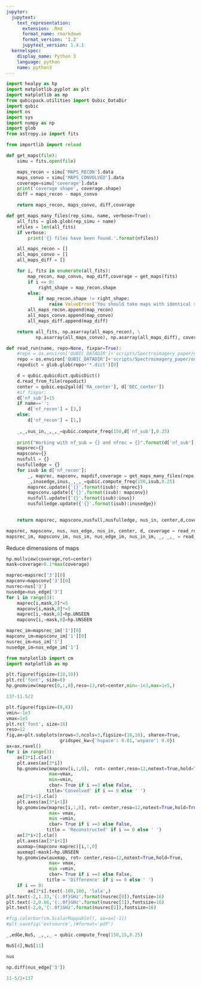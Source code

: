 ```yaml
---
jupyter:
  jupytext:
    text_representation:
      extension: .Rmd
      format_name: rmarkdown
      format_version: '1.2'
      jupytext_version: 1.4.1
  kernelspec:
    display_name: Python 3
    language: python
    name: python3
---
```


```python
import healpy as hp
import matplotlib.pyplot as plt
import matplotlib as mp
from qubicpack.utilities import Qubic_DataDir
import qubic
import os
import sys
import numpy as np
import glob
from astropy.io import fits

from importlib import reload
```

```python
def get_maps(file):
    simu = fits.open(file)

    maps_recon = simu['MAPS_RECON'].data
    maps_convo = simu['MAPS_CONVOLVED'].data
    coverage=simu['coverage'].data
    print('coverage shape', coverage.shape)
    diff = maps_recon - maps_convo

    return maps_recon, maps_convo, diff,coverage

def get_maps_many_files(rep_simu, name, verbose=True):
    all_fits = glob.glob(rep_simu + name)
    nfiles = len(all_fits)
    if verbose:
        print('{} files have been found.'.format(nfiles))

    all_maps_recon = []
    all_maps_convo = []
    all_maps_diff = []

    for i, fits in enumerate(all_fits):
        map_recon, map_convo, map_diff,coverage = get_maps(fits)
        if i == 0:
            right_shape = map_recon.shape
        else:
            if map_recon.shape != right_shape:
                raise ValueError('You should take maps with identical shapes.')
        all_maps_recon.append(map_recon)
        all_maps_convo.append(map_convo)
        all_maps_diff.append(map_diff)

    return all_fits, np.asarray(all_maps_recon), \
           np.asarray(all_maps_convo), np.asarray(all_maps_diff), coverage

def read_run(name, repo=None, fixpar=True):
    #repo = os.environ['QUBIC_DATADIR']+'scripts/Spectroimagery_paper/output_paper/nersc/{}/'.format(jobid)
    repo = os.environ['QUBIC_DATADIR']+'scripts/Spectroimagery_paper/output_paper/extended-source/'+name
    repodict = glob.glob(repo+'*.dict')[0]

    d = qubic.qubicdict.qubicDict()
    d.read_from_file(repodict)
    center = qubic.equ2gal(d['RA_center'], d['DEC_center'])
    #if fixpar:
    d['nf_sub']=15
    if name=='':
        d['nf_recon'] = [3,]
    else:
        d['nf_recon'] = [1,] 
    
    _,_,nus_in,_,_,_=qubic.compute_freq(150,d['nf_sub'],0.25)
    
    print("Working with nf_sub = {} and nfrec = {}".format(d['nf_sub'], d['nf_recon']))
    mapsrec={}
    mapsconv={}
    nusfull = {}
    nusfulledge = {}
    for isub in d['nf_recon']:
        _, maprec, mapconv, mapdif,coverage = get_maps_many_files(repo,'*extended*.fits')
        _,inusedge,inus,_,_,_=qubic.compute_freq(150,isub,0.25)
        mapsrec.update({'{}'.format(isub): maprec})
        mapsconv.update({'{}'.format(isub): mapconv})
        nusfull.update({'{}'.format(isub):inus})    
        nusfulledge.update({'{}'.format(isub):inusedge})    
    

    return mapsrec, mapsconv,nusfull,nusfulledge, nus_in, center,d,coverage
```

```python
mapsrec, mapsconv, nus, nus_edge, nus_in, center, d, coverage = read_run('', fixpar=False)
mapsrec_im, mapsconv_im, nus_im, nus_edge_im, nus_in_im, _, _,_ = read_run('imager-like/', fixpar=False)

```

Reduce dimenssions of maps

```python
hp.mollview(coverage,rot=center)
mask=coverage>0.1*max(coverage)

```

```python
maprec=mapsrec['3'][0]
mapconv=mapsconv['3'][0]
nusrec=nus['3']
nusedge=nus_edge['3']
for i in range(3):
    maprec[i,mask,0]*=5
    mapconv[i,mask,0]*=5
    maprec[i,~mask,0]=hp.UNSEEN
    mapconv[i,~mask,0]=hp.UNSEEN
```

```python
maprec_im=mapsrec_im['1'][0]
mapconv_im=mapsconv_im['1'][0]
nusrec_im=nus_im['1']
nusedge_im=nus_edge_im['1']
```

```python
from matplotlib import cm
import matplotlib as mp
```

```python
plt.figure(figsize=(10,10))
plt.rc('font', size=8)
hp.gnomview(maprec[0,:,0],reso=13,rot=center,min=-1e3,max=1e5,)
```

```python
137-11.5/2
```

```python
plt.figure(figsize=(8,8))
vmin=-1e3
vmax=1e5
plt.rc('font', size=16)
reso=12
fig,ax=plt.subplots(nrows=3,ncols=3,figsize=(16,16), sharex=True,
                    gridspec_kw={'hspace': 0.01,'wspace': 0.0})
ax=ax.ravel()
for i in range(3):
    ax[3*i].cla()
    plt.axes(ax[3*i])
    hp.gnomview(mapconv[i,:,0],  rot= center,reso=12,notext=True,hold=True,
                max=vmax,
                min=vmin,
                cbar= True if i ==3 else False,
               title='Convolved' if i == 0 else ' ')
    ax[3*i+1].cla()
    plt.axes(ax[3*i+1])
    hp.gnomview(maprec[i,:,0], rot= center,reso=12,notext=True,hold=True,
                max= vmax,
                min =vmin,
                cbar= True if i ==3 else False,
               title = 'Reconstructed' if i == 0 else ' ')
    ax[3*i+2].cla()
    plt.axes(ax[3*i+2])
    auxmap=(mapconv-maprec)[i,:,0]
    auxmap[~mask]=hp.UNSEEN
    hp.gnomview(auxmap, rot= center,reso=12,notext=True,hold=True,
                max= vmax,
                min =vmin,
                cbar= True if i ==3 else False,
               title = 'Difference' if i == 0 else ' ')
    if i == 0:
        ax[3*i].text(-100,100, 'lala',)
plt.text(-2,1.33,'{:.0f}GHz'.format(nusrec[0]),fontsize=16)
plt.text(-2,0.66,'{:.0f}GHz'.format(nusrec[1]),fontsize=16)
plt.text(-2,0,'{:.0f}GHz'.format(nusrec[2]),fontsize=16)

#fig.colorbar(cm.ScalarMappable(), ax=ax[-1])
#plt.savefig('extsource',)#format='pdf')
```

```python
_,edGe,NuS, _,_,_ = qubic.compute_freq(150,15,0.25)
```

```python
NuS[4],NuS[11]
```

```python
nus
```

```python
np.diff(nus_edge['3'])
```

```python
11-5/2+137
```

```python

```
